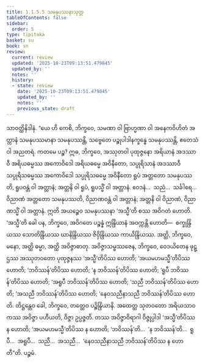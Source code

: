 ```yaml
---
title: 1.1.5.5 သမနုပဿနာသုတ္တ
tableOfContents: false
sidebar:
  order: 5
type: tipitaka
basket: su
book: sn
review:
  current: review
  updated: '2025-10-23T09:13:51.479845'
  updated_by: ''
  notes: ''
  history:
  - state: review
    date: '2025-10-23T09:13:51.479845'
    updated_by: ''
    notes: ''
    previous_state: draft
---
```



<ReviewStatus review={frontmatter.review} showDetails={true} />

<HypothesisAnnotation frontmatter={frontmatter} />

<DynamicBreadcrumb />

<Division number="47" book="sn" e="ch" v="18" p="286">

<Paragraph number="204" book="sn">
သာဝတ္ထိနိဒါနံ. “ယေ ဟိ ကေစိ, ဘိက္ခဝေ, သမဏာ ဝါ ဗြာဟ္မဏာ ဝါ အနေကဝိဟိတံ အတ္တာနံ သမနုပဿမာနာ သမနုပဿန္တိ, သဗ္ဗေတေ ပဉ္စုပါဒါနက္ခန္ဓေ သမနုပဿန္တိ, ဧတေသံ ဝါ အညတရံ. ကတမေ ပဉ္စ? ဣဓ, ဘိက္ခဝေ, အဿုတဝါ ပုထုဇ္ဇနော အရိယာနံ အဒဿာဝီ အရိယဓမ္မဿ အကောဝိဒေါ အရိယဓမ္မေ အဝိနီတော, သပ္ပုရိသာနံ အဒဿာဝီ သပ္ပုရိသဓမ္မဿ အကောဝိဒေါ သပ္ပုရိသဓမ္မေ အဝိနီတော ရူပံ အတ္တတော သမနုပဿတိ, ရူပဝန္တံ ဝါ အတ္တာနံ; အတ္တနိ ဝါ ရူပံ, ရူပသ္မိံ ဝါ အတ္တာနံ. ဝေဒနံ…  သညံ…  သင်္ခါရေ…  ဝိညာဏံ အတ္တတော သမနုပဿတိ, ဝိညာဏဝန္တံ ဝါ အတ္တာနံ; အတ္တနိ ဝါ ဝိညာဏံ, ဝိညာဏသ္မိံ ဝါ အတ္တာနံ.
</Paragraph>

<Paragraph number="205" book="sn">
ဣတိ အယဉ္စေဝ သမနုပဿနာ ‘အသ္မီ’တိ စဿ အဝိဂတံ ဟောတိ. ‘အသ္မီ’တိ ခေါ ပန, ဘိက္ခဝေ, အဝိဂတေ ပဉ္စန္နံ ဣန္ဒြိယာနံ အဝက္ကန္တိ ဟောတိ—  စက္ခုန္ဒြိယဿ သောတိန္ဒြိယဿ ဃာနိန္ဒြိယဿ ဇိဝှိန္ဒြိယဿ ကာယိန္ဒြိယဿ. အတ္ထိ, ဘိက္ခဝေ, မနော, အတ္ထိ ဓမ္မာ, အတ္ထိ အဝိဇ္ဇာဓာတု. အဝိဇ္ဇာသမ္ဖဿဇေန, ဘိက္ခဝေ, ဝေဒယိတေန ဖုဋ္ဌဿ အဿုတဝတော ပုထုဇ္ဇနဿ ‘အသ္မီ’တိပိဿ ဟောတိ; ‘အယမဟမသ္မီ’တိပိဿ ဟောတိ; ‘ဘဝိဿန်’တိပိဿ ဟောတိ; ‘န ဘဝိဿန်’တိပိဿ ဟောတိ; ‘ရူပီ ဘဝိဿန်’တိပိဿ ဟောတိ; ‘အရူပီ ဘဝိဿန်’တိပိဿ ဟောတိ; ‘သညီ ဘဝိဿန်’တိပိဿ ဟောတိ; ‘အသညီ ဘဝိဿန်’တိပိဿ ဟောတိ; ‘နေဝသညီနာသညီ ဘဝိဿန်’တိပိဿ ဟောတိ.
</Paragraph>

<Paragraph number="206" book="sn">
တိဋ္ဌန္တေဝ ခေါ, ဘိက္ခဝေ, တတ္ထေဝ ပဉ္စိန္ဒြိယာနိ. အထေတ္ထ သုတဝတော အရိယသာဝကဿ အဝိဇ္ဇာ ပဟီယတိ, ဝိဇ္ဇာ ဥပ္ပဇ္ဇတိ. တဿ အဝိဇ္ဇာဝိရာဂါ ဝိဇ္ဇုပ္ပါဒါ ‘အသ္မီ’တိပိဿ န ဟောတိ; ‘အယမဟမသ္မီ’တိပိဿ န ဟောတိ; ‘ဘဝိဿန်’တိ…  ‘န ဘဝိဿန်’တိ…  ရူပီ…  အရူပီ…  သညီ…  အသညီ…  ‘နေဝသညီနာသညီ ဘဝိဿန်’တိပိဿ န ဟောတီ”တိ.

</Paragraph>
</Division>

<Paragraph number="207" type="center" book="sn">
ပဉ္စမံ.
</Paragraph>